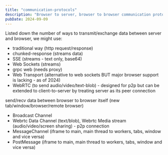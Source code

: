 ```yaml
---
title: "communication-protocols"
description: "Browser to server, browser to browser communication protocols"
pubDate: 2024-09-09
---
```


Listed down the number of ways to transmit/exchange data between server and browser, we might use:

- traditional way (http request/response)
- chunked-response (streams data)
- SSE (streams - text only, base64)
- Web Sockets (streams)
- grpc web (needs proxy)
- Web Transport (alternative to web sockets BUT major browser support is lacking - as of 2024)
- WebRTC (to send audio/video/text-blob) - designed for p2p but can be extended to client-to-server by treating server as its peer connection

send/recv data between browser to browser itself (new tab/window/browser/remote browser)

- Broadcast Channel
- Webrtc Data Channel (text/blob), Webrtc Media stream (audio/video/screen sharing) - p2p connection
- MessageChannel (iframe to main, main thread to workers, tabs, window and vice versa)
- PostMessage (iframe to main, main thread to workers, tabs, window and vice versa)
